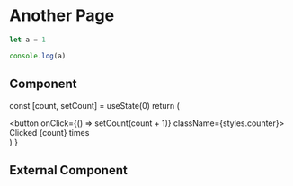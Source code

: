 # Another Page

```js filename="demo.js" {3} copy
let a = 1

console.log(a)
```

## Component



  const [count, setCount] = useState(0)
  return (
    <div>
      <button onClick={() => setCount(count + 1)} className={styles.counter}>
        Clicked {count} times
      </button>
    </div>
  )
}

<Counter />

## External Component


<Counters />
